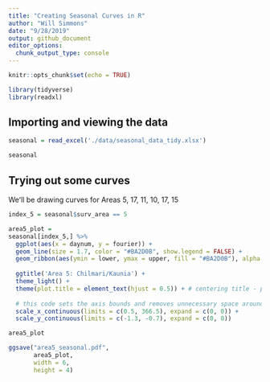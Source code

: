 ```yaml
---
title: "Creating Seasonal Curves in R"
author: "Will Simmons"
date: "9/28/2019"
output: github_document
editor_options: 
  chunk_output_type: console
---
```


```r
knitr::opts_chunk$set(echo = TRUE)
```

```r
library(tidyverse)
library(readxl)
```


## Importing and viewing the data

```r
seasonal = read_excel('./data/seasonal_data_tidy.xlsx')

seasonal
```

## Trying out some curves
Weʻll be drawing curves for Areas 5, 17, 11, 10, 17, 15

```r
index_5 = seasonal$surv_area == 5

area5_plot =
seasonal[index_5,] %>% 
  ggplot(aes(x = daynum, y = fourier)) +
  geom_line(size = 1.7, color = "#BA2D0B", show.legend = FALSE) +
  geom_ribbon(aes(ymin = lower, ymax = upper, fill = "#BA2D0B"), alpha = 0.2, show.legend = FALSE) + # adding confidence limits
  
  ggtitle('Area 5: Chilmari/Kaunia') + 
  theme_light() +
  theme(plot.title = element_text(hjust = 0.5)) + # centering title - put in code after main theme
  
  # this code sets the axis bounds and removes unnecessary space around plot
  scale_x_continuous(limits = c(0.5, 366.5), expand = c(0, 0)) +
  scale_y_continuous(limits = c(-1.3, -0.7), expand = c(0, 0)) 

area5_plot

ggsave("area5_seasonal.pdf",
       area5_plot,
       width = 6,
       height = 4)
```


